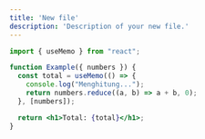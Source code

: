 ```yaml
---
title: 'New file'
description: 'Description of your new file.'
---
```


```jsx
import { useMemo } from "react";

function Example({ numbers }) {
  const total = useMemo(() => {
    console.log("Menghitung...");
    return numbers.reduce((a, b) => a + b, 0);
  }, [numbers]);

  return <h1>Total: {total}</h1>;
}

```